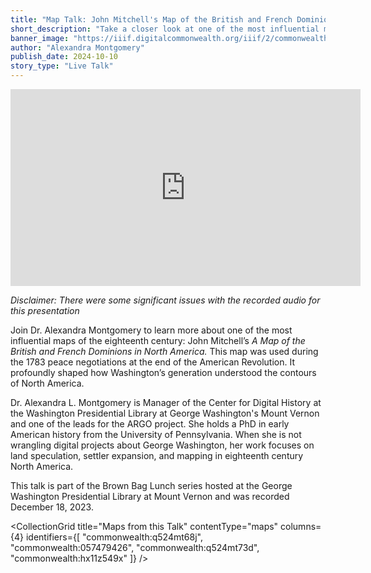 ```yaml
---
title: "Map Talk: John Mitchell's Map of the British and French Dominions in North America"
short_description: "Take a closer look at one of the most influential maps of the eighteenth century"
banner_image: "https://iiif.digitalcommonwealth.org/iiif/2/commonwealth:w950bk11s/22568,11898,5024,3362/pct:50/0/default.jpg"
author: "Alexandra Montgomery"
publish_date: 2024-10-10
story_type: "Live Talk"
---
```


<iframe width="560" height="315" src="https://www.youtube.com/embed/FNrqXsCVuHk?si=36Uty51MDzDt1lxf" title="YouTube video player" frameborder="0" allow="accelerometer; autoplay; clipboard-write; encrypted-media; gyroscope; picture-in-picture; web-share" referrerpolicy="strict-origin-when-cross-origin" allowfullscreen></iframe>

*Disclaimer: There were some significant issues with the recorded audio for this presentation*

Join Dr. Alexandra Montgomery to learn more about one of the most influential maps of the eighteenth century: John Mitchell’s *A Map of the British and French Dominions in North America.* This map was used during the 1783 peace negotiations at the end of the American Revolution. It profoundly shaped how Washington’s generation understood the contours of North America.

Dr. Alexandra L. Montgomery is Manager of the Center for Digital History at the Washington Presidential Library at George Washington's Mount Vernon and one of the leads for the ARGO project. She holds a PhD in early American history from the University of Pennsylvania. When she is not wrangling digital projects about George Washington, her work focuses on land speculation, settler expansion, and mapping in eighteenth century North America.

This talk is part of the Brown Bag Lunch series hosted at the George Washington Presidential Library at Mount Vernon and was recorded December 18, 2023.

<CollectionGrid
    title="Maps from this Talk"
    contentType="maps"
    columns={4}
    identifiers={[
        "commonwealth:q524mt68j",
        "commonwealth:057479426",
        "commonwealth:q524mt73d",
        "commonwealth:hx11z549x"
    ]}
/>